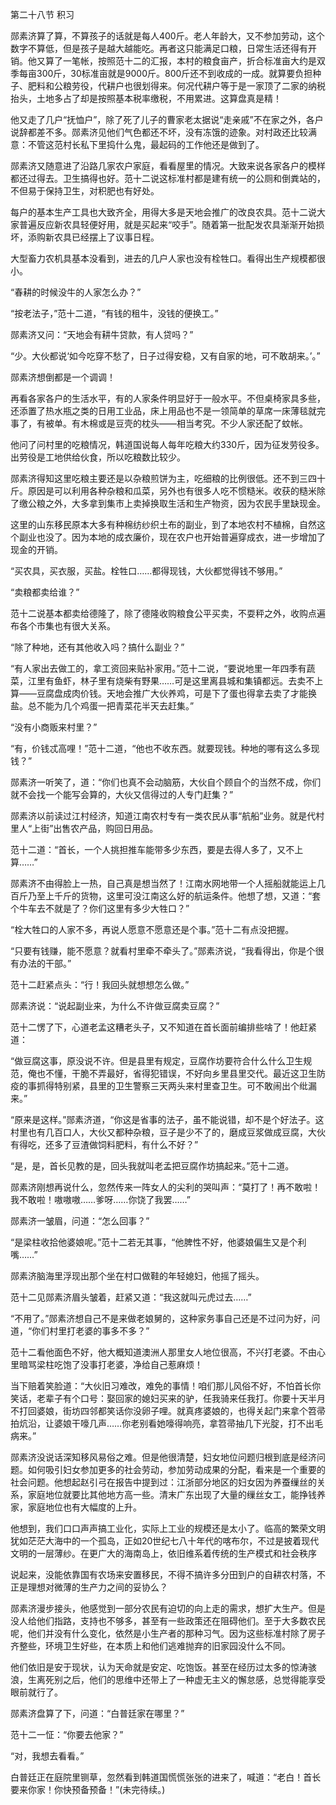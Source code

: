

第二十八节 积习

郧素济算了算，不算孩子的话就是每人400斤。老人年龄大，又不参加劳动，这个数字不算低，但是孩子是越大越能吃。再者这只能满足口粮，日常生活还得有开销。他又算了一笔帐，按照范十二的汇报，本村的粮食亩产，折合标准亩大约是双季每亩300斤，30标准亩就是9000斤。800斤还不到收成的一成。就算要负担种子、肥料和公粮劳役，代耕户也很划得来。何况代耕户等于是一家顶了二家的纳税抬头，土地多占了却是按照基本税率缴税，不用累进。这算盘真是精！

他又走了几户“抚恤户”，除了死了儿子的曹家老太据说“走亲戚”不在家之外，各户说辞都差不多。郧素济见他们气色都还不坏，没有冻饿的迹象。对村政还比较满意：不管这范村长私下里捣什么鬼，最起码的工作他还是做到了。

郧素济又随意进了沿路几家农户家庭，看看屋里的情况。大致来说各家各户的模样都还过得去。卫生搞得也好。范十二说这标准村都是建有统一的公厕和倒粪站的，不但易于保持卫生，对积肥也有好处。

每户的基本生产工具也大致齐全，用得大多是天地会推广的改良农具。范十二说大家普遍反应新农具轻便好用，就是买起来“咬手”。随着第一批配发农具渐渐开始损坏，添购新农具已经摆上了议事日程。

大型畜力农机具基本没看到，进去的几户人家也没有栓牲口。看得出生产规模都很小。

“春耕的时候没牛的人家怎么办？”

“按老法子，”范十二道，“有钱的租牛，没钱的便换工。”

郧素济又问：“天地会有耕牛贷款，有人贷吗？”

“少。大伙都说‘如今吃穿不愁了，日子过得安稳，又有自家的地，可不敢胡来。’。”

郧素济想倒都是一个调调！

再看各家各户的生活水平，有的人家条件明显好于一般水平。不但桌椅家具多些，还添置了热水瓶之类的日用工业品，床上用品也不是一领简单的草席一床薄毯就完事了，有被单。有木棉或是豆壳的枕头――相当考究。不少人家还配了蚊帐。

他问了问村里的吃粮情况，韩道国说每人每年吃粮大约330斤，因为征发劳役多。出劳役是工地供给伙食，所以吃粮数比较少。

郧素济得知这里吃粮主要还是以杂粮煎饼为主，吃细粮的比例很低。还不到三四十斤。原因是可以利用各种杂粮和瓜菜，另外也有很多人吃不惯糙米。收获的糙米除了缴公粮之外，大多拿到集市上卖掉换取生活和生产物资，因为农民手里缺现金。

这里的山东移民原本大多有种棉纺纱织土布的副业，到了本地农村不植棉，自然这个副业也没了。因为本地的成衣廉价，现在农户也开始普遍穿成衣，进一步增加了现金的开销。

“买农具，买衣服，买盐。栓牲口……都得现钱，大伙都觉得钱不够用。”

“卖粮都卖给谁？”

范十二说基本都卖给德隆了，除了德隆收购粮食公平买卖，不耍秤之外，收购点遍布各个市集也有很大关系。

“除了种地，还有其他收入吗？搞什么副业？”

“有人家出去做工的，拿工资回来贴补家用。”范十二说，“要说地里一年四季有蔬菜，江里有鱼虾，林子里有烧柴有野果……可是这里离县城和集镇都远。去卖不上算――豆腐盘成肉价钱。天地会推广大伙养鸡，可是下了蛋也得拿去卖了才能换盐。总不能为几个鸡蛋一把青菜花半天去赶集。”

“没有小商贩来村里？”

“有，价钱忒高哩！”范十二道，“他也不收东西。就要现钱。种地的哪有这么多现钱？”

郧素济一听笑了，道：“你们也真不会动脑筋，大伙自个顾自个的当然不成，你们就不会找一个能写会算的，大伙又信得过的人专门赶集？”

郧素济以前读过江村经济，知道江南农村专有一类农民从事“航船”业务。就是代村里人“上街”出售农产品，购回日用品。

范十二道：“首长，一个人挑担推车能带多少东西，要是去得人多了，又不上算……”

郧素济不由得脸上一热，自己真是想当然了！江南水网地带一个人摇船就能运上几百斤乃至上千斤的货物，这里可没江南这么好的航运条件。他想了想，又道：“套个牛车去不就是了？你们这里有多少大牲口？”

“栓大牲口的人家不多，再说人愿意不愿意还是个事。”范十二有点没把握。

“只要有钱赚，能不愿意？就看村里牵不牵头了。”郧素济说，“我看得出，你是个很有办法的干部。”

范十二赶紧点头：“行！我回头就想想怎么做。”

郧素济说：“说起副业来，为什么不许做豆腐卖豆腐？”

范十二愣了下，心道老孟这糟老头子，又不知道在首长面前编排些啥了！他赶紧道：

“做豆腐这事，原没说不许。但是县里有规定，豆腐作坊要符合什么什么卫生规范，俺也不懂，干脆不弄最好，省得犯错误，不好向乡里县里交代。最近这卫生防疫的事抓得特别紧，县里的卫生警察三天两头来村里查卫生。可不敢闹出个纰漏来。”

“原来是这样。”郧素济道，“你这是省事的法子，虽不能说错，却不是个好法子。这村里也有几百口人，大伙又都种杂粮，豆子是少不了的，磨成豆浆做成豆腐，大伙有得吃，还多了豆渣做饲料肥料，有什么不好？”

“是，是，首长见教的是，回头我就叫老孟把豆腐作坊搞起来。”范十二道。

郧素济刚想再说什么，忽然传来一阵女人的尖利的哭叫声：“莫打了！再不敢啦！我不敢啦！嗷嗷嗷……爹呀……你饶了我罢……”

郧素济一皱眉，问道：“怎么回事？”

“是梁柱收拾他婆娘呢。”范十二若无其事，“他脾性不好，他婆娘偏生又是个利嘴……”

郧素济脑海里浮现出那个坐在村口做鞋的年轻媳妇，他摇了摇头。

范十二见郧素济眉头皱着，赶紧又道：“我这就叫元虎过去……”

“不用了。”郧素济想自己不是来做老娘舅的，这种家务事自己还是不过问为好，问道，“你们村里打老婆的事多不多？”

范十二看他面色不好，他大概知道澳洲人那里女人地位很高，不兴打老婆。不由心里暗骂梁柱吃饱了没事打老婆，净给自己惹麻烦！

当下赔着笑脸道：“大伙旧习难改，难免的事情！咱们那儿风俗不好，不怕首长你笑话，老辈子有个口号：娶回家的媳妇买来的驴，任我骑来任我打。你要十天半月不打回婆娘，街坊四邻都笑话你没卵子哩。就真疼婆娘的，也得关起门来拿个笤帚拍炕沿，让婆娘干嚎几声……你老别看她嚎得响亮，拿笤帚抽几下光腚，打不出毛病来。”

郧素济没说话深知移风易俗之难。但是他很清楚，妇女地位问题归根到底是经济问题。如何吸引妇女参加更多的社会劳动，参加劳动成果的分配，看来是一个重要的社会问题。他想起赵引弓在报告中提到过：江浙部分地区的妇女因为养蚕缫丝的关系，家庭地位就要比其他地方高一些。清末广东出现了大量的缫丝女工，能挣钱养家，家庭地位也有大幅度的上升。

他想到，我们口口声声搞工业化，实际上工业的规模还是太小了。临高的繁荣文明犹如茫茫大海中的一个孤岛，正如20世纪七八十年代的喀布尔，不过是披着现代文明的一层薄纱。在更广大的海南岛上，依旧维系着传统的生产模式和社会秩序

说起来，没能依靠国有农场来安置移民，不得不搞许多分田到户的自耕农村落，不正是理想对微薄的生产力之间的妥协么？

郧素济漫步接头，他感觉到一部分农民有迫切的向上走的需求，想扩大生产。但是没人给他们指路，支持也不够多，甚至有一些政策还在阻碍他们。至于大多数农民呢，他们并没有什么变化，依然是小生产者的那种习气。因为这些标准村除了房子齐整些，环境卫生好些，在本质上和他们逃难抛弃的旧家园没什么不同。

他们依旧是安于现状，认为天命就是安定、吃饱饭。甚至在经历过太多的惊涛骇浪，生离死别之后，他们的思维中还带上了一种虚无主义的懈怠感，总觉得能享受眼前就行了。

郧素济盘算了下，问道：“白普廷家在哪里？”

范十二一怔：“你要去他家？”

“对，我想去看看。”

白普廷正在庭院里铡草，忽然看到韩道国慌慌张张的进来了，喊道：“老白！首长要来你家！你快预备预备！”(未完待续。)

